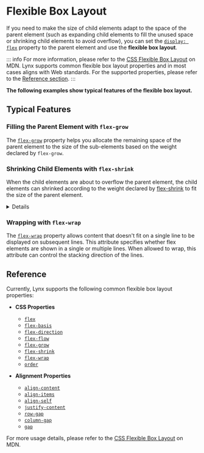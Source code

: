 
# Flexible Box Layout

If you need to make the size of child elements adapt to the space of the parent element (such as expanding child elements to fill the unused space or shrinking child elements to avoid overflow), you can set the [`display: flex`](api/css/properties/display.mdx) property to the parent element and use the **flexible box layout**.

::: info
For more information, please refer to the [CSS Flexible Box Layout](https://developer.mozilla.org/en-US/docs/Web/CSS/CSS_flexible_box_layout) on MDN. Lynx supports common flexible box layout properties and in most cases aligns with Web standards. For the supported properties, please refer to the [Reference section](#reference).
:::

**The following examples show typical features of the flexible box layout.**

## Typical Features

### Filling the Parent Element with `flex-grow`

The [`flex-grow`] property helps you allocate the remaining space of the parent element to the size of the sub-elements based on the weight declared by `flex-grow`.

<Go
  img="/assets/doc/layout/layout_flex_grow.png"
  example="layout"
  defaultEntryFile="dist/flex_grow.lynx.bundle"
  defaultFile="src/flex_grow/index.tsx"
  entry="src/flex_grow"
/>

### Shrinking Child Elements with `flex-shrink`

When the child elements are about to overflow the parent element, the child elements can shrinked according to the weight declared by [flex-shrink](api/css/properties/flex-shrink.mdx) to fit the size of the parent element.

<Go
  img="/assets/doc/layout/layout_flex_shrink.png"
  example="layout"
  defaultEntryFile="dist/flex_shrink.lynx.bundle"
  defaultFile="src/flex_shrink/index.tsx"
  entry="src/flex_shrink"
/>

<Details title={<span>Lynx differs from Web in the minimum value for shrinking sub-elements.</span>}>
Lynx currently does not support [`min-content`](https://developer.mozilla.org/en-US/docs/Web/CSS/min-content), and therefore treats it temporarily as `0px`. This means that while the Web can ensure sub-elements do not shrink below their minimum content width when fitting the parent element size, Lynx cannot guarantee this at present.

<Columns titles={['Code', 'Inconsistent behavior between Web and Lynx']}>

```html
<div
  style="width:100px;
            height:70px;
            display:flex;
            background-color:rgb(0, 235, 235);"
>
  <div
    style="display:flex;
              height:50px;
              background-color:rgb(255, 53, 26);"
  >
    <div
      style="width:150px;
                height:50px;"
    ></div>
  </div>
</div>
```

<center>
  <img width="70%" src="/assets/doc/layout/layout_min_content.png" />
</center>
</Columns>
</Details>

### Wrapping with `flex-wrap`

The [`flex-wrap`] property allows content that doesn't fit on a single line to be displayed on subsequent lines. This attribute specifies whether flex elements are shown in a single or multiple lines. When allowed to wrap, this attribute can control the stacking direction of the lines.

<Go
  img="/assets/doc/layout/layout_flex_wrap.png"
  example="layout"
  defaultEntryFile="dist/flex_wrap.lynx.bundle"
  defaultFile="src/flex_wrap/index.tsx"
  entry="src/flex_wrap"
/>

## Reference

Currently, Lynx supports the following common flexible box layout properties:

- **CSS Properties**

  - [`flex`](api/css/properties/flex.mdx)
  - [`flex-basis`](api/css/properties/flex-basis.mdx)
  - [`flex-direction`](api/css/properties/flex-direction.mdx)
  - [`flex-flow`](api/css/properties/flex-flow.mdx)
  - [`flex-grow`](api/css/properties/flex-grow.mdx)
  - [`flex-shrink`](api/css/properties/flex-shrink.mdx)
  - [`flex-wrap`](api/css/properties/flex-wrap.mdx)
  - [`order`](api/css/properties/order.mdx)

- **Alignment Properties**

  - [`align-content`](api/css/properties/align-content.mdx)
  - [`align-items`](api/css/properties/align-items.mdx)
  - [`align-self`](api/css/properties/align-self.mdx)
  - [`justify-content`](api/css/properties/justify-content.mdx)
  - [`row-gap`](api/css/properties/row-gap)
  - [`column-gap`](api/css/properties/column-gap)
  - [`gap`](api/css/properties/gap)

For more usage details, please refer to the [CSS Flexible Box Layout](https://developer.mozilla.org/en-US/docs/Web/CSS/CSS_flexible_box_layout) on MDN.

[`flex-grow`]: api/css/properties/flex-grow.mdx
[`flex-shrink`]: api/css/properties/flex-shrink.mdx
[`flex-wrap`]: api/css/properties/flex-wrap.mdx
